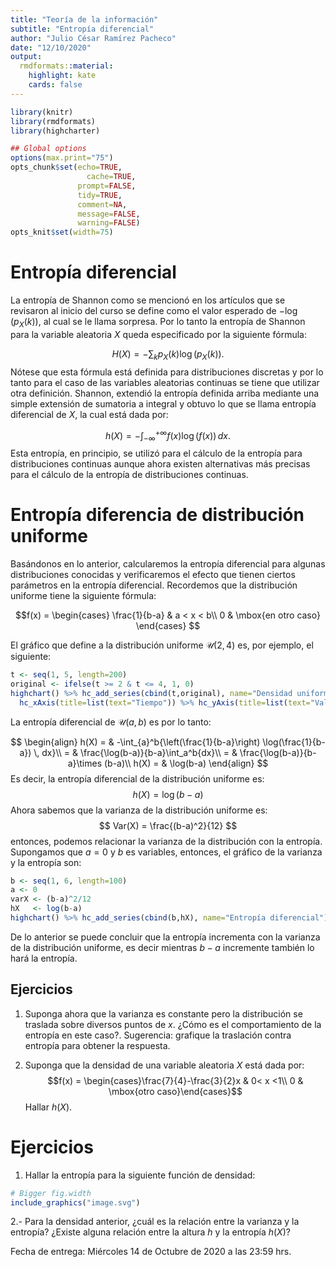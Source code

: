 ```yaml
---
title: "Teoría de la información"
subtitle: "Entropía diferencial"
author: "Julio César Ramírez Pacheco"
date: "12/10/2020"
output:
  rmdformats::material:
    highlight: kate
    cards: false
---
```



```r
library(knitr)
library(rmdformats)
library(highcharter)

## Global options
options(max.print="75")
opts_chunk$set(echo=TRUE,
	             cache=TRUE,
               prompt=FALSE,
               tidy=TRUE,
               comment=NA,
               message=FALSE,
               warning=FALSE)
opts_knit$set(width=75)
```




# Entropía diferencial

La entropía de Shannon como se mencionó en los artículos que se revisaron al inicio del curso se define como el valor esperado de $-\log(p_X(k))$, al cual se le llama sorpresa. Por lo tanto la entropía de Shannon para la variable aleatoria $X$ queda especificado por la siguiente fórmula:

$$
H(X) = - \sum_{k}{p_X(k)\log(p_X(k))}.
$$
Nótese que esta fórmula está definida para distribuciones discretas y por lo tanto para el caso de las variables aleatorias continuas se tiene que utilizar otra definición. Shannon, extendió la entropía definida arriba mediante una simple extensión de sumatoria a integral y obtuvo lo que se llama entropía diferencial de $X$, la cual está dada por:

$$
h(X) = -\int_{-\infty}^{+\infty}{f(x) \log(f(x)) \, dx}.
$$
Esta entropía, en principio, se utilizó para el cálculo de la entropía para distribuciones continuas aunque ahora existen alternativas más precisas para el cálculo de la entropía de distribuciones continuas.

# Entropía diferencia de distribución uniforme

Basándonos en lo anterior, calcularemos la entropía diferencial para algunas distribuciones conocidas y verificaremos el efecto que tienen ciertos parámetros en la entropía diferencial. Recordemos que la distribución uniforme tiene la siguiente fórmula:

$$f(x) = \begin{cases}
\frac{1}{b-a} & a < x < b\\
0 & \mbox{en otro caso}
\end{cases}
$$

El gráfico que define a la distribución uniforme $\mathcal{U}(2,4)$ es, por ejemplo, el siguiente:

```r
t <- seq(1, 5, length=200)
original <- ifelse(t >= 2 & t <= 4, 1, 0)
highchart() %>% hc_add_series(cbind(t,original), name="Densidad uniforme") %>% hc_add_theme(hc_theme_smpl()) %>% hc_title(text="f(x) = 1/(b-a)") %>% hc_subtitle(text="IT0322 - Teoría de la información") %>%
  hc_xAxis(title=list(text="Tiempo")) %>% hc_yAxis(title=list(text="Valores de f(x)"))
```

La entropía diferencial de $\mathcal{U}(a,b)$ es por lo tanto:

$$
\begin{align}
h(X) = & -\int_{a}^b{\left(\frac{1}{b-a}\right) \log(\frac{1}{b-a}) \, dx}\\
 = & \frac{\log(b-a)}{b-a}\int_a^b{dx}\\
 = & \frac{\log(b-a)}{b-a}\times (b-a)\\
 h(X) = & \log(b-a)
\end{align}
$$
Es decir, la entropía diferencial de la distribución uniforme es:
$$
h(X) = \log(b-a)
$$
Ahora sabemos que la varianza de la distribución uniforme es:
$$
Var(X) = \frac{(b-a)^2}{12}
$$
entonces, podemos relacionar la varianza de la distribución con la entropía. Supongamos que $a=0$ y $b$ es variables, entonces, el gráfico de la varianza y la entropía  son:
```r
b <- seq(1, 6, length=100)
a <- 0
varX <- (b-a)^2/12
hX   <- log(b-a)
highchart() %>% hc_add_series(cbind(b,hX), name="Entropía diferencial") %>% hc_add_series(cbind(b, varX), name="Varianza") %>% hc_add_theme(hc_theme_smpl()) %>% hc_title(text="Entropía y varianza de f(x) = 1/(b-a)") %>% hc_subtitle(text="IT0322 - Teoría de la información") %>% hc_xAxis(title=list(text="Tiempo")) %>% hc_yAxis(title=list(text="Valores"))
```

De lo anterior se puede concluir que la entropía incrementa con la varianza de la distribución uniforme, es decir mientras $b-a$ incremente también lo hará la entropía.

## Ejercicios

1. Suponga ahora que la varianza es constante pero la distribución se traslada sobre diversos puntos de $x$. ¿Cómo es el comportamiento de la entropía en este caso?. Sugerencia: grafique la traslación contra entropía para obtener la respuesta.

2. Suponga que la densidad de una variable aleatoria $X$ está dada por: $$f(x) = \begin{cases}\frac{7}{4}-\frac{3}{2}x & 0< x <1\\ 0 & \mbox{otro caso}\end{cases}$$
Hallar $h(X)$. 



# Ejercicios

1. Hallar la entropía para la siguiente función de densidad:
```r
# Bigger fig.width
include_graphics("image.svg")
```

2.- Para la densidad anterior, ¿cuál es la relación entre la varianza y la entropía? ¿Existe alguna relación entre la altura $h$ y la entropía $h(X)$?


Fecha de entrega: Miércoles 14 de Octubre de 2020 a las 23:59 hrs.

